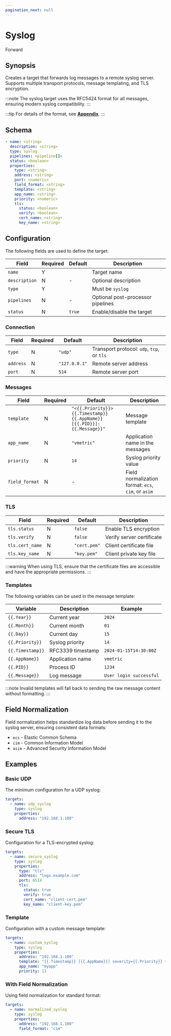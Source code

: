 ```yaml
---
pagination_next: null
---
```


# Syslog

<span className="theme-doc-version-badge badge badge--secondary">Forward</span>

## Synopsis

Creates a target that forwards log messages to a remote syslog server. Supports multiple transport protocols, message templating, and TLS encryption.

:::note
The syslog target uses the RFC5424 format for all messages, ensuring modern syslog compatibility.
:::

:::tip
For details of the format, see [**Appendix**](/appendix.mdx#syslog).
:::

## Schema

```yaml {1,3}
- name: <string>
  description: <string>
  type: syslog
  pipelines: <pipeline[]>
  status: <boolean>
  properties:
    type: <string>
    address: <string>
    port: <numeric>
    field_format: <string>
    template: <string>
    app_name: <string>
    priority: <numeric>
    tls:
      status: <boolean>
      verify: <boolean>
      cert_name: <string>
      key_name: <string>
```

## Configuration

The following fields are used to define the target:

|Field|Required|Default|Description|
|---|---|---|---|
|`name`|Y||Target name|
|`description`|N|-|Optional description|
|`type`|Y||Must be `syslog`|
|`pipelines`|N|-|Optional post-processor pipelines|
|`status`|N|`true`|Enable/disable the target|

### Connection

|Field|Required|Default|Description|
|---|---|---|---|
|`type`|N|`"udp"`|Transport protocol: `udp`, `tcp`, or `tls`|
|`address`|N|`"127.0.0.1"`|Remote server address|
|`port`|N|`514`|Remote server port|

### Messages

|Field|Required|Default|Description|
|---|---|---|---|
|`template`|N|`"<{{.Priority}}> {{.Timestamp}} {{.AppName}}[{{.PID}}]: {{.Message}}"`|Message template|
|`app_name`|N|`"vmetric"`|Application name in the messages|
|`priority`|N|`14`|Syslog priority value|
|`field_format`|N|-|Field normalization format: `ecs`, `cim`, or `asim`|

### TLS

|Field|Required|Default|Description|
|---|---|---|---|
|`tls.status`|N|`false`|Enable TLS encryption|
|`tls.verify`|N|`false`|Verify server certificate|
|`tls.cert_name`|N|`"cert.pem"`|Client certificate file|
|`tls.key_name`|N|`"key.pem"`|Client private key file|

:::warning
When using TLS, ensure that the certificate files are accessible and have the appropriate permissions.
:::

### Templates

The following variables can be used in the message template:

|Variable|Description|Example|
|---|---|---|
|`{{.Year}}`|Current year|`2024`|
|`{{.Month}}`|Current month|`01`|
|`{{.Day}}`|Current day|`15`|
|`{{.Priority}}`|Syslog priority|`14`|
|`{{.Timestamp}}`|RFC3339 timestamp|`2024-01-15T14:30:00Z`|
|`{{.AppName}}`|Application name|`vmetric`|
|`{{.PID}}`|Process ID|`1234`|
|`{{.Message}}`|Log message|`User login successful`|

:::note
Invalid templates will fall back to sending the raw message content without formatting.
:::

## Field Normalization

Field normalization helps standardize log data before sending it to the syslog server, ensuring consistent data formats:

- `ecs` - Elastic Common Schema
- `cim` - Common Information Model
- `asim` - Advanced Security Information Model

## Examples

### Basic UDP

The minimum configuration for a UDP syslog:

```yaml
targets:
  - name: udp_syslog
    type: syslog
    properties:
      address: "192.168.1.100"
```

### Secure TLS

Configuration for a TLS-encrypted syslog:

```yaml
targets:
  - name: secure_syslog
    type: syslog
    properties:
      type: "tls"
      address: "logs.example.com"
      port: 6514
      tls:
        status: true
        verify: true
        cert_name: "client-cert.pem"
        key_name: "client-key.pem"
```

### Template

Configuration with a custom message template:

```yaml
targets:
  - name: custom_syslog
    type: syslog
    properties:
      address: "192.168.1.100"
      template: "{{.Timestamp}} [{{.AppName}}] severity={{.Priority}} {{.Message}}"
      app_name: "myapp"
      priority: 13
```

### With Field Normalization

Using field normalization for standard format:

```yaml
targets:
  - name: normalized_syslog
    type: syslog
    properties:
      address: "192.168.1.100"
      field_format: "cim"
```
